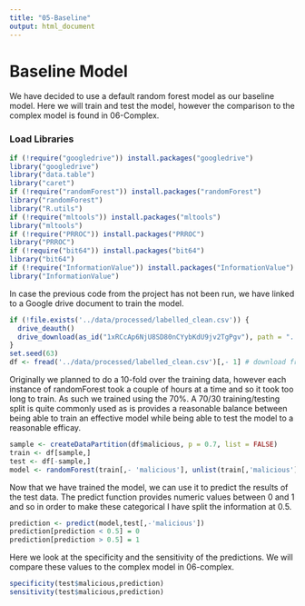 ```yaml
---
title: "05-Baseline"
output: html_document
---
```


# Baseline Model

We have decided to use a default random forest model as our baseline model. Here we will train and test the model, however the comparison to the complex model is found in 06-Complex. 

### Load Libraries
```r
if (!require("googledrive")) install.packages("googledrive")
library("googledrive")
library("data.table")
library("caret")
if (!require("randomForest")) install.packages("randomForest")
library("randomForest")
library("R.utils")
if (!require("mltools")) install.packages("mltools")
library("mltools")
if (!require("PRROC")) install.packages("PRROC")
library("PRROC")
if (!require("bit64")) install.packages("bit64")
library("bit64")
if (!require("InformationValue")) install.packages("InformationValue")
library("InformationValue")
```
In case the previous code from the project has not been run, we have linked to a Google drive document to train the model.
```r
if (!file.exists('../data/processed/labelled_clean.csv')) {
  drive_deauth()
  drive_download(as_id("1xRCcAp6NjU8SD80nCYybKdU9jv2TgPgv"), path = "../data/processed/labelled_clean.csv", overwrite = TRUE)
}
set.seed(63)
df <- fread('../data/processed/labelled_clean.csv')[,- 1] # download from google drive when confident in csv
```

Originally we planned to do a 10-fold over the training data, however each instance of randomForest took a couple of hours at a time and so it took too long to train. As such we trained using the 70%. A 70/30 training/testing split is quite commonly used as is provides a reasonable balance between being able to train an effective model while being able to test the model to a reasonable efficay. 
```r
sample <- createDataPartition(df$malicious, p = 0.7, list = FALSE)
train <- df[sample,]
test <- df[-sample,]
model <- randomForest(train[,- 'malicious'], unlist(train[,'malicious']))
```
Now that we have trained the model, we can use it to predict the results of the test data. The predict function provides numeric values between 0 and 1 and so in order to make these categorical I have split the information at 0.5.

```r
prediction <- predict(model,test[,-'malicious'])
prediction[prediction < 0.5] = 0
prediction[prediction > 0.5] = 1
```
Here we look at the specificity and the sensitivity of the predictions. We will compare these values to the complex model in 06-complex.
```R
specificity(test$malicious,prediction)
sensitivity(test$malicious,prediction)
```